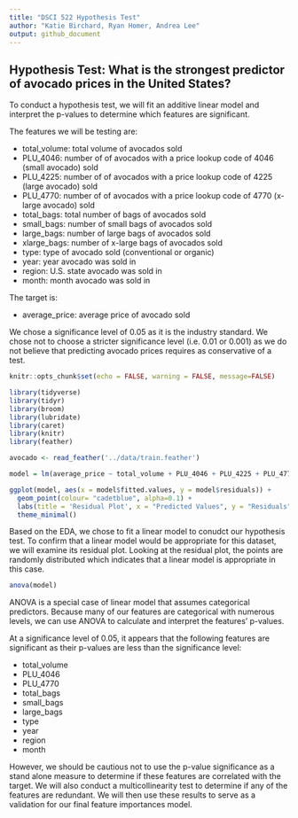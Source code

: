 ```yaml
---
title: "DSCI 522 Hypothesis Test"
author: "Katie Birchard, Ryan Homer, Andrea Lee"
output: github_document
---
```


## Hypothesis Test: What is the strongest predictor of avocado prices in the United States?
To conduct a hypothesis test, we will fit an additive linear model and interpret the p-values to determine which features are significant.

The features we will be testing are:

- total_volume: total volume of avocados sold
- PLU_4046: number of of avocados with a price lookup code of 4046 (small avocado) sold
- PLU_4225: number of of avocados with a price lookup code of 4225 (large avocado) sold
- PLU_4770:  number of of avocados with a price lookup code of 4770 (x-large avocado) sold
- total_bags: total number of bags of avocados sold
- small_bags: number of small bags of avocados sold
- large_bags: number of large bags of avocados sold
- xlarge_bags: number of x-large bags of avocados sold
- type: type of avocado sold (conventional or organic)
- year: year avocado was sold in
- region: U.S. state avocado was sold in
- month: month avocado was sold in

The target is:

- average_price: average price of avocado sold

We chose a significance level of 0.05 as it is the industry standard. We chose not to choose a stricter significance level (i.e. 0.01 or 0.001) as we do not believe that predicting avocado prices requires as conservative of a test.

```r
knitr::opts_chunk$set(echo = FALSE, warning = FALSE, message=FALSE)

library(tidyverse)
library(tidyr)
library(broom)
library(lubridate)
library(caret)
library(knitr)
library(feather)
```

```r
avocado <- read_feather('../data/train.feather')
```

```r
model = lm(average_price ~ total_volume + PLU_4046 + PLU_4225 + PLU_4770 + total_bags + small_bags + large_bags + xlarge_bags + type + year + region + month, data = avocado)

ggplot(model, aes(x = model$fitted.values, y = model$residuals)) +
  geom_point(colour= "cadetblue", alpha=0.1) +
  labs(title = 'Residual Plot', x = "Predicted Values", y = "Residuals") +
  theme_minimal()
```

Based on the EDA, we chose to fit a linear model to conudct our hypothesis test. To confirm that a linear model would be appropriate for this dataset, we will examine its residual plot. Looking at the residual plot, the points are randomly distributed which indicates that a linear model is appropriate in this case.

```r
anova(model)
```

ANOVA is a special case of linear model that assumes categorical predictors. Because many of our features are categorical with numerous levels, we can use ANOVA to calculate and interpret the features' p-values.

At a significance level of 0.05, it appears that the following features are significant as their p-values are less than the significance level:

- total_volume
- PLU_4046
- PLU_4770
- total_bags
- small_bags
- large_bags
- type
- year
- region
- month

However, we should be cautious not to use the p-value significance as a stand alone measure to determine if these features are correlated with the target. We will also conduct a multicollinearity test to determine if any of the features are redundant. We will then use these results to serve as a validation for our final feature importances model.

